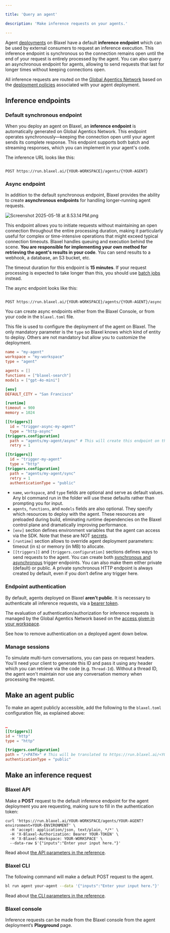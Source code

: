```yaml
---

title: 'Query an agent'

description: 'Make inference requests on your agents.'

---
```


Agent [deployments](Overview) on Blaxel have a default **inference endpoint** which can be used by external consumers to request an inference execution. This inference endpoint is synchronous so the connection remains open until the end of your request is entirely processed by the agent. You can also query an asynchronous endpoint for agents, allowing to send requests that last for longer times without keeping connections open.

All inference requests are routed on the [Global Agentics Network](../Infrastructure/Global-Inference-Network) based on the [deployment policies](../Model-Governance/Policies) associated with your agent deployment. 

## Inference endpoints

### Default synchronous endpoint

When you deploy an agent on Blaxel, an **inference endpoint** is automatically generated on Global Agentics Network. This endpoint operates synchronously—keeping the connection open until your agent sends its complete response. This endpoint supports both batch and streaming responses, which you can implement in your agent's code.

The inference URL looks like this:

```http Query agent

POST https://run.blaxel.ai/{YOUR-WORKSPACE}/agents/{YOUR-AGENT}

```

### Async endpoint

In addition to the default synchronous endpoint, Blaxel provides the ability to create **asynchronous endpoints** for handling longer-running agent requests. 

![Screenshot 2025-05-18 at 8.53.14 PM.png](Query-agents/Screenshot_2025-05-18_at_8.53.14_PM.png)

This endpoint allows you to initiate requests without maintaining an open connection throughout the entire processing duration, making it particularly useful for complex or time-intensive operations that might exceed typical connection timeouts. Blaxel handles queuing and execution behind the scene. **You are responsible for implementing your own method for retrieving the agent's results in your code**. You can send results to a webhook, a database, an S3 bucket, etc.

The timeout duration for this endpoint is **15 minutes**. If your request processing is expected to take longer than this, you should use [batch jobs](../Jobs/Overview) instead.

The async endpoint looks like this:

```http Query agent (async)

POST https://run.blaxel.ai/{YOUR-WORKSPACE}/agents/{YOUR-AGENT}/async

```

You can create async endpoints either from the Blaxel Console, or from your code in the `blaxel.toml` file.

<Accordion title="blaxel.toml reference">

This file is used to configure the deployment of the agent on Blaxel. The only mandatory parameter is the `type` so Blaxel knows which kind of entity to deploy. Others are not mandatory but allow you to customize the deployment. 

```toml
name = "my-agent"
workspace = "my-workspace"
type = "agent"

agents = []
functions = ["blaxel-search"]
models = ["gpt-4o-mini"]

[env]
DEFAULT_CITY = "San Francisco"

[runtime]
timeout = 900
memory = 1024

[[triggers]]
  id = "trigger-async-my-agent"
  type = "http-async"
[triggers.configuration]
  path = "agents/my-agent/async" # This will create this endpoint on the following base URL: https://run.blaxel.ai/{YOUR-WORKSPACE} 
  retry = 1

[[triggers]]
  id = "trigger-my-agent"
  type = "http"
[triggers.configuration]
  path = "agents/my-agent/sync"
  retry = 1
  authenticationType = "public"
```

- `name`, `workspace`, and `type` fields are optional and serve as default values. Any bl command run in the folder will use these defaults rather than prompting you for input.
- `agents`, `functions`, and `models` fields are also optional. They specify which resources to deploy with the agent. These resources are preloaded during build, eliminating runtime dependencies on the Blaxel control plane and dramatically improving performance.
- `[env]` section defines environment variables that the agent can access via the SDK. Note that these are NOT [secrets](Variables-and-secrets).
- `[runtime]` section allows to override agent deployment parameters: timeout (in s) or memory (in MB) to allocate.
- `[[triggers]]`  and `[triggers.configuration]` sections defines ways to send requests to the agent. You can create both [synchronous and asynchronous](Query-agents) trigger endpoints. You can also make them either private (default) or public. 
A private synchronous HTTP endpoint is always created by default, even if you don’t define any trigger here.

</Accordion>

### Endpoint authentication

By default, agents deployed on Blaxel **aren’t public**. It is necessary to authenticate all inference requests, via a [bearer token](../Security/Access-tokens).

The evaluation of authentication/authorization for inference requests is managed by the Global Agentics Network based on the [access given in your workspace](../Security/Workspace-access-control).

<Tip>See how to remove authentication on a deployed agent down below.</Tip>

### Manage sessions

To simulate multi-turn conversations, you can pass on request headers. You'll need your client to generate this ID and pass it using any header which you can retrieve via the code (e.g. `Thread-Id`). Without a thread ID, the agent won't maintain nor use any conversation memory when processing the request.

## Make an agent public

To make an agent publicly accessible, add the following to the `blaxel.toml` configuration file, as explained above:

```toml blaxel.toml

…
[[triggers]]
id = "http"
type = "http"

[triggers.configuration]
path = "/<PATH>" # This will be translated to https://run.blaxel.ai/<YOUR_WORKSPACE>/<PATH>
authenticationType = "public"

```

## Make an inference request

### Blaxel API

Make a **POST** request to the default inference endpoint for the agent deployment you are requesting, making sure to fill in the authentication token:

```
curl 'https://run.blaxel.ai/YOUR-WORKSPACE/agents/YOUR-AGENT?environment=YOUR-ENVIRONMENT' \
  -H 'accept: application/json, text/plain, */*' \
  -H 'X-Blaxel-Authorization: Bearer YOUR-TOKEN' \
  -H 'X-Blaxel-Workspace: YOUR-WORKSPACE' \
  --data-raw $'{"inputs":"Enter your input here."}'
```

Read about [the API parameters in the reference](https://docs.blaxel.ai/api-reference/inference).

### Blaxel CLI

The following command will make a default POST request to the agent.

```bash
bl run agent your-agent --data '{"inputs":"Enter your input here."}'
```

Read about [the CLI parameters in the reference](https://docs.blaxel.ai/cli-reference/bl_run).

### Blaxel console

Inference requests can be made from the Blaxel console from the agent deployment’s **Playground** page.